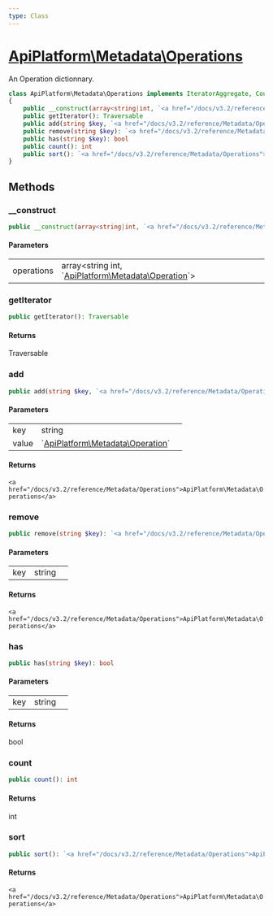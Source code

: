```yaml
---
type: Class
---
```


# [ApiPlatform\Metadata\Operations](/docs/v3.2/reference/Metadata/Operations)

An Operation dictionnary.

```php
class ApiPlatform\Metadata\Operations implements IteratorAggregate, Countable, Traversable
{
    public __construct(array<string|int, `<a href="/docs/v3.2/reference/Metadata/Operation">ApiPlatform\Metadata\Operation</a>`> $operations)
    public getIterator(): Traversable
    public add(string $key, `<a href="/docs/v3.2/reference/Metadata/Operation">ApiPlatform\Metadata\Operation</a>` $value): `<a href="/docs/v3.2/reference/Metadata/Operations">ApiPlatform\Metadata\Operations</a>`
    public remove(string $key): `<a href="/docs/v3.2/reference/Metadata/Operations">ApiPlatform\Metadata\Operations</a>`
    public has(string $key): bool
    public count(): int
    public sort(): `<a href="/docs/v3.2/reference/Metadata/Operations">ApiPlatform\Metadata\Operations</a>`
}
```
## Methods

### __construct



```php
public __construct(array<string|int, `<a href="/docs/v3.2/reference/Metadata/Operation">ApiPlatform\Metadata\Operation</a>`> $operations)
```

#### Parameters

<table><tbody>
<tr><td>operations</td><td>array&lt;string
int, `<a href="/docs/v3.2/reference/Metadata/Operation">ApiPlatform\Metadata\Operation</a>`&gt;</td><td></td></tr>
</tbody>
</table>

### getIterator



```php
public getIterator(): Traversable
```

#### Returns

Traversable

### add



```php
public add(string $key, `<a href="/docs/v3.2/reference/Metadata/Operation">ApiPlatform\Metadata\Operation</a>` $value): `<a href="/docs/v3.2/reference/Metadata/Operations">ApiPlatform\Metadata\Operations</a>`
```

#### Parameters

<table><tbody>
<tr><td>key</td><td>string</td><td></td></tr><tr><td>value</td><td>`<a href="/docs/v3.2/reference/Metadata/Operation">ApiPlatform\Metadata\Operation</a>`</td><td></td></tr>
</tbody>
</table>

#### Returns

`<a href="/docs/v3.2/reference/Metadata/Operations">ApiPlatform\Metadata\Operations</a>`

### remove



```php
public remove(string $key): `<a href="/docs/v3.2/reference/Metadata/Operations">ApiPlatform\Metadata\Operations</a>`
```

#### Parameters

<table><tbody>
<tr><td>key</td><td>string</td><td></td></tr>
</tbody>
</table>

#### Returns

`<a href="/docs/v3.2/reference/Metadata/Operations">ApiPlatform\Metadata\Operations</a>`

### has



```php
public has(string $key): bool
```

#### Parameters

<table><tbody>
<tr><td>key</td><td>string</td><td></td></tr>
</tbody>
</table>

#### Returns

bool

### count



```php
public count(): int
```

#### Returns

int

### sort



```php
public sort(): `<a href="/docs/v3.2/reference/Metadata/Operations">ApiPlatform\Metadata\Operations</a>`
```

#### Returns

`<a href="/docs/v3.2/reference/Metadata/Operations">ApiPlatform\Metadata\Operations</a>`
